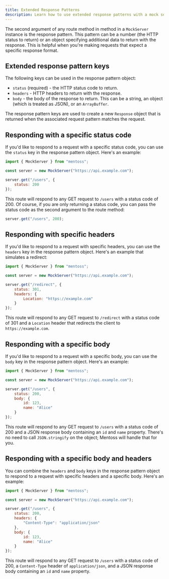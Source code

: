 ```yaml
---
title: Extended Response Patterns
description: Learn how to use extended response patterns with a mock server
---
```


The second argument of any route method in method in a `MockServer` instance is the response pattern. This pattern can be a number (the HTTP status to return) or an object specifying additional data to return with the response. This is helpful when you're making requests that expect a specific response format.


## Extended response pattern keys

The following keys can be used in the response pattern object:

* `status` (required) - the HTTP status code to return.
* `headers` - HTTP headers to return with the response.
* `body` - the body of the response to return. This can be a string, an object (which is treated as JSON), or an `ArrayBuffer`.

The response pattern keys are used to create a new `Response` object that is returned when the associated request pattern matches the request.

## Responding with a specific status code

If you'd like to respond to a request with a specific status code, you can use the `status` key in the response pattern object. Here's an example:

```js
import { MockServer } from "mentoss";

const server = new MockServer("https://api.example.com");

server.get("/users", {
    status: 200
});
```

This route will respond to any GET request to `/users` with a status code of 200. Of course, if you are only returning a status code, you can pass the status code as the second argument to the route method:

```js
server.get("/users", 200);
```

## Responding with specific headers

If you'd like to respond to a request with specific headers, you can use the `headers` key in the response pattern object. Here's an example that simulates a redirect:

```js
import { MockServer } from "mentoss";

const server = new MockServer("https://api.example.com");

server.get("/redirect", {
    status: 301,
    headers: {
        Location: "https://example.com"
    }
});
```

This route will respond to any GET request to `/redirect` with a status code of 301 and a `Location` header that redirects the client to `https://example.com`.

## Responding with a specific body

If you'd like to respond to a request with a specific body, you can use the `body` key in the response pattern object. Here's an example:

```js
import { MockServer } from "mentoss";

const server = new MockServer("https://api.example.com");

server.get("/users", {
    status: 200,
    body: {
        id: 123,
        name: "Alice"
    }
});
```

This route will respond to any GET request to `/users` with a status code of 200 and a JSON response body containing an `id` and `name` property. There's no need to call `JSON.stringify` on the object; Mentoss will handle that for you.

## Responding with a specific body and headers

You can combine the `headers` and `body` keys in the response pattern object to respond to a request with specific headers and a specific body. Here's an example:

```js
import { MockServer } from "mentoss";

const server = new MockServer("https://api.example.com");

server.get("/users", {
    status: 200,
    headers: {
        "Content-Type": "application/json"
    },
    body: {
        id: 123,
        name: "Alice"
    }
});
```

This route will respond to any GET request to `/users` with a status code of 200, a `Content-Type` header of `application/json`, and a JSON response body containing an `id` and `name` property.

